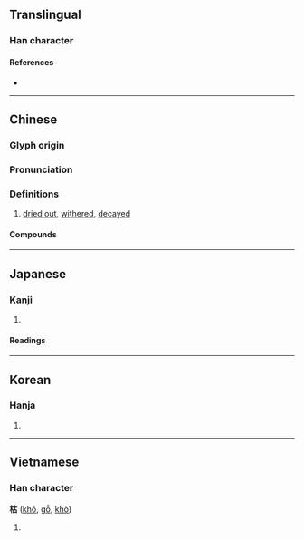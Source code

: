 {{character info/new}}
==Translingual==

===Han character===
{{Han char|rn=75|rad=木|as=05|sn=9|four=44960|canj=DJR|ids=⿰木古}}

====References====
* {{Han ref|kx=0517.030|dkj=14579|dj=0904.180|hdz=21178.030|uh=67AF|ud=26543|bh=AC5C|bd=44124}}

----

==Chinese==
{{zh-forms}}

===Glyph origin===
{{Han etym}}

===Pronunciation===
{{zh-pron
|m=kū
|c=fu1
|mn=ko͘/qz,tw,xm:kho͘
|w=2khu
|mc=y
|oc=y
|cat=a
}}

===Definitions===
{{zh-hanzi}}

# [[dried out]], [[wither]]ed, [[decay]]ed

====Compounds====
{{zh-der|乾枯|一聚枯骨|形容枯槁|夏枯草|噓枯吹生|得失榮枯|勢若摧枯|口枯眼澀|冢中枯骨|偏枯|枯燥|枯莖朽骨|涸轍枯魚|枯槁|枯燥無味|枯魚涸轍|枯木|白如枯骨|枯索|摧枯折腐|枯瘠|枯死|枯朽|枯腸|枯樹開花|枯葉蝶|枯枝再春|朽株枯木|摧枯拉朽|枯礬|拉朽摧枯|枯萎|枯木死灰|焦枯|根朽枝枯|枯木逢春|涸轍之枯|枯竭|石枯松老|盛衰榮枯|枯樹生華|枯楊生稊|枯澀|石爛海枯|油枯|枯骨|枯魚病鶴|瘦小枯乾|枯坐|枯窘|枯榮|枯水期|枯形灰心|熬枯受淡|澤及枯骨|枯涸|榮枯|海枯石爛|枯井|油盡燈枯|枯木朽株|枯黃|枯魚銜索|枯魚之肆|枯魚|枯樁|枯楊生華|枯木生花|枯旱|枯寂|枯乾|生枯起朽|枯禪|搜索枯腸|菀枯|集苑集枯|索盡枯腸|麻枯|立枯病|老樹枯柴|釜底枯魚|菊老荷枯|腸枯思竭}}

----

==Japanese==

===Kanji===
{{ja-kanji|grade=c|rs=木05}}

# {{defn|lang=ja|sort=木05}}

====Readings====
{{ja-readings
|kanon=こ
|kun=か-れる, か-らす
}}

----

==Korean==

===Hanja===
{{ko-hanja|hangeul=고|eumhun=|rv=go|mr=ko|y=ko}}

# {{defn|lang=ko|sort=木05}}

----

==Vietnamese==

===Han character===
'''枯''' ([[khô]], [[gỗ]], [[khò]])

# {{defn|lang=vi}}

{{cln|vi|Han tu}}